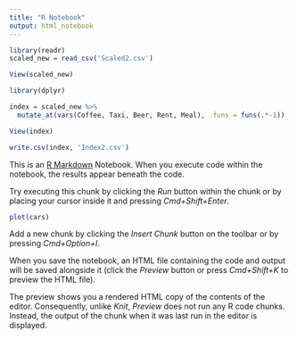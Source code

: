 ```yaml
---
title: "R Notebook"
output: html_notebook
---
```


```r
library(readr)
scaled_new = read_csv('Scaled2.csv')
```

```r
View(scaled_new)
```

```r
library(dplyr)

index = scaled_new %>%
  mutate_at(vars(Coffee, Taxi, Beer, Rent, Meal), .funs = funs(.*-1))


```

```r
View(index)
```

```r
write.csv(index, 'Index2.csv')
```



This is an [R Markdown](http://rmarkdown.rstudio.com) Notebook. When you execute code within the notebook, the results appear beneath the code. 

Try executing this chunk by clicking the *Run* button within the chunk or by placing your cursor inside it and pressing *Cmd+Shift+Enter*. 

```r
plot(cars)
```

Add a new chunk by clicking the *Insert Chunk* button on the toolbar or by pressing *Cmd+Option+I*.

When you save the notebook, an HTML file containing the code and output will be saved alongside it (click the *Preview* button or press *Cmd+Shift+K* to preview the HTML file). 

The preview shows you a rendered HTML copy of the contents of the editor. Consequently, unlike *Knit*, *Preview* does not run any R code chunks. Instead, the output of the chunk when it was last run in the editor is displayed.

